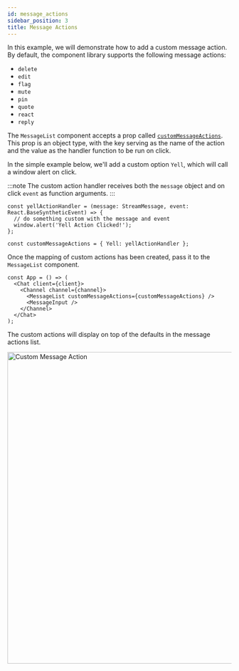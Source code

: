 ```yaml
---
id: message_actions
sidebar_position: 3
title: Message Actions
---
```



In this example, we will demonstrate how to add a custom message action. By default, the component library supports
the following message actions:

- `delete`
- `edit`
- `flag`
- `mute`
- `pin`
- `quote`
- `react`
- `reply`

The `MessageList` component accepts a prop called [`customMessageActions`](../core-components/message-list.mdx#custommessageactions).
This prop is an object type, with the key serving as the name of the action and the value as the handler function to be run on click.

In the simple example below, we'll add a custom option `Yell`, which will call a window alert on click.

:::note
The custom action handler receives both the `message` object and on click `event` as function arguments.
:::

```tsx
const yellActionHandler = (message: StreamMessage, event: React.BaseSyntheticEvent) => {
  // do something custom with the message and event
  window.alert('Yell Action Clicked!');
};

const customMessageActions = { Yell: yellActionHandler };
```

Once the mapping of custom actions has been created, pass it to the `MessageList` component.

```tsx
const App = () => (
  <Chat client={client}>
    <Channel channel={channel}>
      <MessageList customMessageActions={customMessageActions} />
      <MessageInput />
    </Channel>
  </Chat>
);
```

The custom actions will display on top of the defaults in the message actions list.

<img src={CustomMessageAction} alt='Custom Message Action' width='700' />
